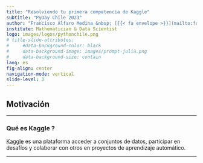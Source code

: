 ```yaml
---
title: "Resolviendo tu primera competencia de Kaggle"
subtitle: "PyDay Chile 2023"
author: "Francisco Alfaro Medina &nbsp; [{{< fa envelope >}}](mailto:francisco.alfaro.496@gmail.com) [{{< fa brands github >}}](https://github.com/fralfaro) [{{< fa home >}}](https://fralfaro.github.io/portfolio/)"
institute: Mathematician & Data Scientist
logo: images/logos/pythonchile.png
# title-slide-attributes:
#     #data-background-color: black
#     data-background-image: images/prompt-julia.png
#     data-background-size: contain
lang: es
fig-align: center
navigation-mode: vertical
slide-level: 3
---
```


## Motivación 

----

### Qué es Kaggle ? 

[Kaggle](https://www.kaggle.com) es una plataforma acceder a conjuntos de datos, participar en
desafíos y colaborar con otros en proyectos de aprendizaje
automático.

----